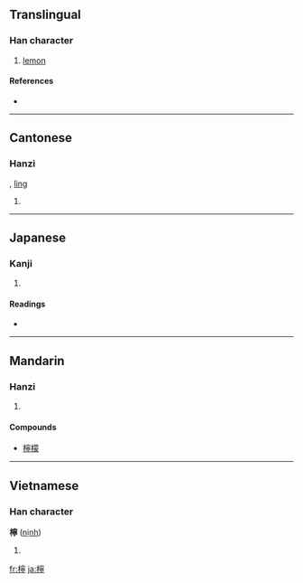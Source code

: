 {{also|柠}}
==Translingual==

===Han character===
{{Han char|rn=75|rad=木|as=14|sn=18|four=4392<sub>1</sub>|canj=木十心弓 (DJPN)}}

# [[lemon]]

====References====
* {{Han ref|kx=0558.440|dkj=15742|dj=0948.140|hdz=21311.020|uh=6AB8|ud=27320|bh=C266|bd=49766}}

----

==Cantonese==

===Hanzi===
{{yue-hanzi|jyut=|y=ning4|sim=柠}}, [[lìng]]

# {{defn|Cantonese}}

----

==Japanese==

===Kanji===
{{ja-kanji|grade=|rs=木14}}

# {{defn|Japanese}}

====Readings====
* {{ja-readings|on=[[ねい]] (nei), [[どう]] (dō)|kun=}}

----

==Mandarin==

===Hanzi===
{{cmn-hanzi|sim=柠|pin=[[níng]] ([[ning2]])|wg=ning<sup>2</sup>}}

# {{defn|Mandarin}}

====Compounds====
{{top2}}
* [[檸檬]]
{{bottom2}}

----

==Vietnamese==

===Han character===
'''檸''' ([[nịnh]])

# {{defn|Vietnamese}}

[[fr:檸]]
[[ja:檸]]